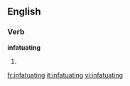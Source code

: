 
==English==

===Verb===
'''infatuating'''

# {{present participle of|[[infatuate]]}}

[[fr:infatuating]]
[[it:infatuating]]
[[vi:infatuating]]